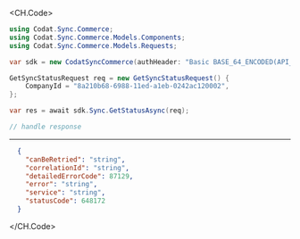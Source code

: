 
<CH.Code>
```csharp GetStatus.cs
using Codat.Sync.Commerce;
using Codat.Sync.Commerce.Models.Components;
using Codat.Sync.Commerce.Models.Requests;

var sdk = new CodatSyncCommerce(authHeader: "Basic BASE_64_ENCODED(API_KEY)");

GetSyncStatusRequest req = new GetSyncStatusRequest() {
    CompanyId = "8a210b68-6988-11ed-a1eb-0242ac120002",
};

var res = await sdk.Sync.GetStatusAsync(req);

// handle response
```
---

```json Example Response
  {
    "canBeRetried": "string",
    "correlationId": "string",
    "detailedErrorCode": 87129,
    "error": "string",
    "service": "string",
    "statusCode": 648172
  }
```
</CH.Code>
